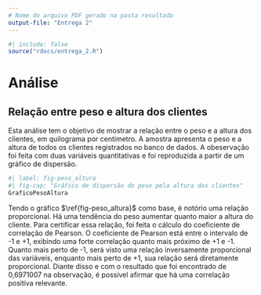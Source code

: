 ```yaml
---
# Nome do arquivo PDF gerado na pasta resultado
output-file: "Entrega 2"
---
```


```r
#| include: false
source("rdocs/entrega_2.R")
```

# Análise

## Relação entre peso e altura dos clientes

Esta análise tem o objetivo de mostrar a relação entre o peso e a altura dos clientes, em quilograma por centímetro. A amostra apresenta o peso e a altura de todos os clientes registrados no banco de dados. A obeservação foi feita com duas variáveis quantitativas e foi reproduzida a partir de um gráfico de dispersão.

```r
#| label: fig-peso_altura
#| fig-cap: "Gráfico de dispersão do peso pela altura dos clientes"
GraficoPesoAltura
```

Tendo o gráfico $\ref{fig-peso_altura}$ como base, é notório uma relação proporcional. Há uma tendência do peso aumentar quanto maior a altura do cliente. Para certificar essa relação, foi feita o cálculo do coeficiente de correlação de Pearson. O coeficiente de Pearson está entre o intervalo de -1 e +1, exibindo uma forte correlação quanto mais próximo de +1 e -1. Quanto mais perto de -1, será visto uma relação inversamente proporcional das variáveis, enquanto mais perto de +1, sua relação será diretamente proporcional. Diante disso e com o resultado que foi encontrado de 0,6971007 na observação, é possível afirmar que há uma correlação positiva relevante.
